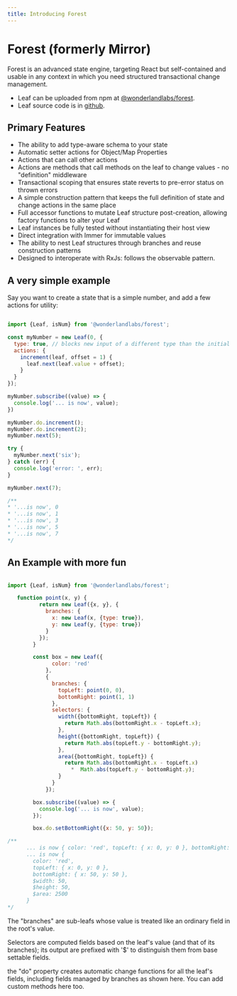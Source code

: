 ```yaml
---
title: Introducing Forest
---
```


# Forest (formerly Mirror)

Forest is an advanced state engine, targeting React but self-contained and usable in any context
in which you need structured transactional change management.

* Leaf can be uploaded from npm at [@wonderlandlabs/forest](https://www.npmjs.com/package/@wonderlandlabs/forest).
* Leaf source code is in [github](https://github.com/bingomanatee/forest).

## Primary Features

* The ability to add type-aware schema to your state
* Automatic setter actions for Object/Map Properties
* Actions that can call other actions
* Actions are methods that call methods on the leaf to change values - no "definition" middleware
* Transactional scoping that ensures state reverts to pre-error status on thrown errors
* A simple construction pattern that keeps the full definition of state and change actions in the same place
* Full accessor functions to mutate Leaf structure post-creation, allowing factory functions to alter your Leaf
* Leaf instances be fully tested without instantiating their host view
* Direct integration with Immer for immutable values
* The ability to nest Leaf structures through branches and reuse construction patterns
* Designed to interoperate with RxJs: follows the observable pattern.

## A very simple example

Say you want to create a state that is a simple number, and add a few actions for utility:

```javascript

import {Leaf, isNum} from '@wonderlandlabs/forest';

const myNumber = new Leaf(0, {
  type: true, // blocks new input of a different type than the initial value
  actions: {
    increment(leaf, offset = 1) {
      leaf.next(leaf.value + offset);
    }
  }
});

myNumber.subscribe((value) => {
  console.log('... is now', value);
})

myNumber.do.increment();
myNumber.do.increment(2);
myNumber.next(5);

try {
  myNumber.next('six');
} catch (err) {
  console.log('error: ', err);
}

myNumber.next(7);

/**
* '...is now', 0
* '...is now', 1
* '...is now', 3
* '...is now', 5
* '...is now', 7
*/

```

## An Example with more fun

```javascript

import {Leaf, isNum} from '@wonderlandlabs/forest';

   function point(x, y) {
          return new Leaf({x, y}, {
            branches: {
              x: new Leaf(x, {type: true}),
              y: new Leaf(y, {type: true})
            }
          });
        }

        const box = new Leaf({
              color: 'red'
            },
            {
              branches: {
                topLeft: point(0, 0),
                bottomRight: point(1, 1)
              },
              selectors: {
                width({bottomRight, topLeft}) {
                  return Math.abs(bottomRight.x - topLeft.x);
                },
                height({bottomRight, topLeft}) {
                  return Math.abs(topLeft.y - bottomRight.y);
                },
                area({bottomRight, topLeft}) {
                  return Math.abs(bottomRight.x - topLeft.x)
                    *  Math.abs(topLeft.y - bottomRight.y);
                }
              }
            });

        box.subscribe((value) => {
          console.log('... is now', value);
        });

        box.do.setBottomRight({x: 50, y: 50});

/**
      ... is now { color: 'red', topLeft: { x: 0, y: 0 }, bottomRight: { x: 1, y: 1 }, $width: 1, $height: 1, $area: 1 }
      ... is now {
        color: 'red',
        topLeft: { x: 0, y: 0 },
        bottomRight: { x: 50, y: 50 },
        $width: 50,
        $height: 50,
        $area: 2500
      }
*/

```

The "branches" are sub-leafs whose value is treated like an ordinary field in the root's value.

Selectors are computed fields based on the leaf's value (and that of its branches); its output are prefixed with '$'
to distinguish them from base settable fields.

the "do" property creates automatic change functions for all the leaf's fields, including fields managed by branches
as shown here. You can add custom methods here too.

